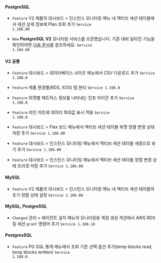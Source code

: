 #### PostgreSQL​

- <code class="Feature">Feature</code> V2 제품의 <span class="uitext">대시보드</span> &gt; <span class="uitext">인스턴스 모니터링</span> 메뉴 내 액티브 세션 테이블에서 세션 상세 정보에 Plan 조회 추가 <code class='changelog-service'>Service 1.106.00​</code>

- <code class="New">New</code> <b>PostgreSQL V2</b> 모니터링 서비스를 오픈했습니다. 기존 대비 달라진 기능을 확인하려면 <a href="../../postgresql/monitoring-intro#new-feature">다음 문서</a>를 참조하세요. <code class='changelog-service'>Service 1.104.00​</code>

#### V2 공통​

- <code class="Feature">Feature</code> <span class="uitext">대시보드</span> &gt; <span class="uitext">데이터베이스 사이즈</span> 메뉴에서 CSV 다운로드 추가 <code class='changelog-service'>Service 1.108.0​</code>

- <code class="Feature">Feature</code> 제품 환경별(RDS, XOS) 탭 분리 <code class='changelog-service'>Service 1.108.0​</code>

- <code class="Feature">Feature</code> 위젯별 메트릭스 정보를 나타내는 인포 아이콘 추가 <code class='changelog-service'>Service 1.108.0​</code>

- <code class="Feature">Feature</code> 라인 차트에 데이터 최대값 표시 적용 <code class='changelog-service'>Service 1.108.0​</code>

- <code class="Feature">Feature</code> <span class="uitext">대시보드</span> &gt; <span class="uitext">Flex 보드</span> 메뉴에서 액티브 세션 테이블 위젯 정렬 변경 상태 저장 추가 <code class='changelog-service'>Service 1.106.00​</code>

- <code class="Feature">Feature</code> <span class="uitext">대시보드</span> &gt; <span class="uitext">인스턴스 모니터링</span> 메뉴에서 액티브 세션 테이블 새창으로 보기 추가 <code class='changelog-service'>Service 1.106.00​</code>

- <code class="Feature">Feature</code> <span class="uitext">대시보드</span> &gt; <span class="uitext">인스턴스 모니터링</span> 메뉴에서 액티브 세션 테이블 정렬 변경 상태 프리셋 저장 추가 <code class='changelog-service'>Service 1.106.00​</code>

#### MySQL​

- <code class="Feature">Feature</code> V2 제품의 <span class="uitext">대시보드</span> &gt; <span class="uitext">인스턴스 모니터링</span> 메뉴 내 액티브 세션 테이블의 초기 정렬 상태 설정 <code class='changelog-service'>Service 1.106.00​</code>

#### MySQL, PostgreSQL​

- <code class="Changed">Changed</code> <span class="uitext">관리</span> &gt; <span class="uitext">에이전트 설치</span> 메뉴의 <span class="uitext">모니터링용 계정 생성</span> 섹션에서 AWS RDS 킬 세션 <code>grant</code> 명령어 추가 <code class='changelog-service'>Service 1.108.18​</code>

#### PostgresSQL​

- <code class="Feature">Feature</code> <span class="uitext">PG SQL 통계</span> 메뉴에서 조회 기준 선택 옵션 추가(temp blocks read, temp blocks written) <code class='changelog-service'>Service 1.108.0​</code>

